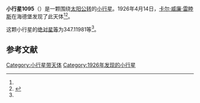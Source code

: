 {{Infobox planet
| bgcolour = #FFFFC0
| name = 1095 Tulipa
| symbol = 
| image = 
| caption = 
| discovery = yes
| discovery_ref = 
| discoverer = [[卡尔·威廉·雷睦斯|卡尔·威廉·雷睦斯]]
| discovery_site = [[海德堡|海德堡]] 
| discovered = 1926年4月14日
| designations = yes
| mp_name = 
| named_after = 
| alt_names = 1926 GS/ 1936 FE1 / 1937 LQ / 1939 VG / 1941 CC / 1942 JG / 1942 KB / 1952 FE1 / 1954 SO / 1954 UG3 / 1955 XO / 1956 AD1 / 1959 RM / 1965 VB
| mp_category = [[主带小行星|主带小行星]]
| orbit_ref = <ref name="a">[http://ssd.jpl.nasa.gov/sbdb.cgi?sstr=1095 1095 Tulipa] {{Wayback|url=http://ssd.jpl.nasa.gov/sbdb.cgi?sstr=1095 |date=20210816011042 }}，小行星數據庫瀏覽器（JPL Small-Body Database Browser）－[[美国国家航空航天局|美国国家航空航天局]]喷气推进实验室</ref>
| epoch = 2456400.5 (2013年4月18日更新)
| aphelion = {{convert|3.0985339|AU|km|3|abbr=on|lk=out}}
| perihelion = {{convert|2.9493637|AU|km|3|abbr=on}}
| semimajor = {{convert|3.0239488|AU|km|3|abbr=on}}
| eccentricity = 0.0246648
| period = 1920.702414 [[日|日]]<br />5.26[[儒略年|儒略年]]
| avg_speed = 
| inclination = 10.01586
| asc_node = 178.73372
| mean_anomaly = 
| arg_peri = 347.11981
| satellites = 
| physical_characteristics = yes
| dimensions = 
| mass = 
| density = 
| surface_grav = 
| escape_velocity = 
| sidereal_day = 
| axial_tilt = 
| pole_ecliptic_lat = 
| pole_ecliptic_lon = 
| albedo = 
| temperatures= 
| temp_name1 = 
| mean_temp_1 = 
| max_temp_1 = 
| temp_name2 = 
| max_temp_2 = 
| spectral_type = 
| abs_magnitude = 347.11981
}}

'''小行星1095'''（{{lang-en|1095 Tulipa}}）是一颗围绕[[太阳|太阳]][[公转|公转]]的[[小行星|小行星]]。1926年4月14日，[[卡尔·威廉·雷睦斯|卡尔·威廉·雷睦斯]]在海德堡发现了此天体<ref name="a" /><ref>{{cite news|title=小行星列表|url=http://cfa-www.harvard.edu/iau/lists/NumberedMPs.txt|accessdate=2013-07-08|newspaper=哈佛大学|archive-date=2008-05-17|archive-url=https://web.archive.org/web/20080517010638/http://cfa-www.harvard.edu/iau/lists/NumberedMPs.txt|dead-url=no}}</ref>。

这颗小行星的[[绝对星等|绝对星等]]为347.11981等<ref name="a" />。

==参考文献==
{{reflist}}
{{Minor Planet Number|[[小行星1094|小行星1094]]|[[小行星1096|小行星1096]]}}

{{小天体}}

[[Category:小行星带天体|Category:小行星带天体]]
[[Category:1926年发现的小行星|Category:1926年发现的小行星]]

{{asteroid-stub}}